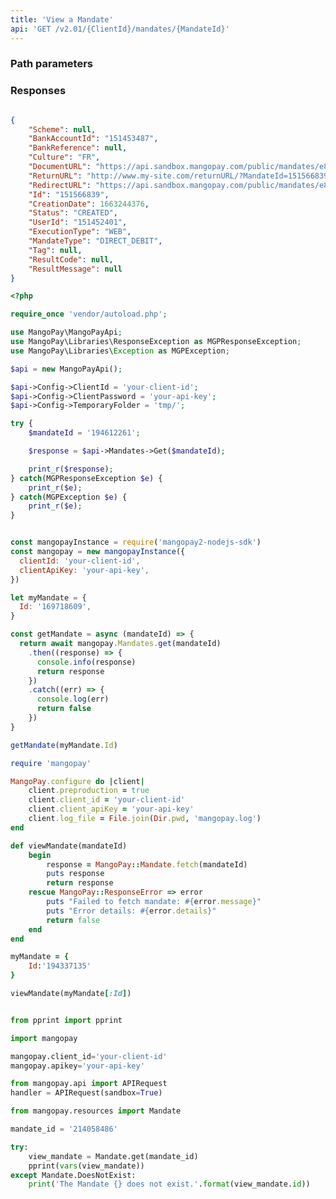 ```yaml
---
title: 'View a Mandate'  
api: 'GET /v2.01/{ClientId}/mandates/{MandateId}'  
---
```


  

### Path parameters  

<MandateId />  

### Responses  

<AccordionGroup><Accordion title="200">  

<SchemeResponse />  

<BankAccountId1Response />  

<BankReferenceResponse />  

<Culture5Response />  

<DocumentURLResponse />  

<ReturnURL2Response />  

<RedirectURLResponse />  

<IdResponse />  

<CreationDateResponse />  

<Status9Response />  

<UserId2Response />  

<ExecutionType1Response />  

<MandateTypeResponse />  

<Tag2Response />  

<ResultCodeResponse />  

<ResultMessageResponse /></Accordion></AccordionGroup>  

<ResponseExample>  

```json 200  

{
    "Scheme": null,
    "BankAccountId": "151453487",
    "BankReference": null,
    "Culture": "FR",
    "DocumentURL": "https://api.sandbox.mangopay.com/public/mandates/e8a73d/5b7b0ca367b144d39670be5f76dc1b71/document",
    "ReturnURL": "http://www.my-site.com/returnURL/?MandateId=151566839",
    "RedirectURL": "https://api.sandbox.mangopay.com/public/mandates/e8a73d/5b7b0ca367b144d39670be5f76dc1b71/confirmation",
    "Id": "151566839",
    "CreationDate": 1663244376,
    "Status": "CREATED",
    "UserId": "151452401",
    "ExecutionType": "WEB",
    "MandateType": "DIRECT_DEBIT",
    "Tag": null,
    "ResultCode": null,
    "ResultMessage": null
}  
 ```  

</ResponseExample>  

<RequestExample>  
  
```php PHP  
<?php 

require_once 'vendor/autoload.php';

use MangoPay\MangoPayApi;
use MangoPay\Libraries\ResponseException as MGPResponseException;
use MangoPay\Libraries\Exception as MGPException;

$api = new MangoPayApi();

$api->Config->ClientId = 'your-client-id';
$api->Config->ClientPassword = 'your-api-key';
$api->Config->TemporaryFolder = 'tmp/';

try {
    $mandateId = '194612261';

    $response = $api->Mandates->Get($mandateId);

    print_r($response);
} catch(MGPResponseException $e) {
    print_r($e);
} catch(MGPException $e) {
    print_r($e);
}  
```  

  
```javascript NodeJS  

const mangopayInstance = require('mangopay2-nodejs-sdk')
const mangopay = new mangopayInstance({
  clientId: 'your-client-id',
  clientApiKey: 'your-api-key',
})

let myMandate = {
  Id: '169718609',
}

const getMandate = async (mandateId) => {
  return await mangopay.Mandates.get(mandateId)
    .then((response) => {
      console.info(response)
      return response
    })
    .catch((err) => {
      console.log(err)
      return false
    })
}

getMandate(myMandate.Id)  
```  

  
```ruby Ruby  
require 'mangopay'

MangoPay.configure do |client|
    client.preproduction = true
    client.client_id = 'your-client-id'
    client.client_apiKey = 'your-api-key'
    client.log_file = File.join(Dir.pwd, 'mangopay.log')
end

def viewMandate(mandateId)
    begin
        response = MangoPay::Mandate.fetch(mandateId)
        puts response
        return response
    rescue MangoPay::ResponseError => error
        puts "Failed to fetch mandate: #{error.message}"
        puts "Error details: #{error.details}"
        return false
    end
end

myMandate = {
    Id:'194337135'
}

viewMandate(myMandate[:Id])  
```  

  
```python Python  

from pprint import pprint

import mangopay

mangopay.client_id='your-client-id'
mangopay.apikey='your-api-key'

from mangopay.api import APIRequest
handler = APIRequest(sandbox=True)

from mangopay.resources import Mandate

mandate_id = '214058486'

try:
    view_mandate = Mandate.get(mandate_id)
    pprint(vars(view_mandate))
except Mandate.DoesNotExist:
    print('The Mandate {} does not exist.'.format(view_mandate.id))  
```  

  
</RequestExample>